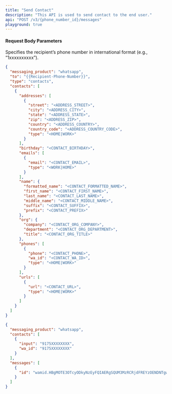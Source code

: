 ```yaml
---
title: "Send Contact"
description: "This API is used to send contact to the end user."
api: "POST /v3/{phone_number_id}/messages"
playground: true
---
```


#### Request Body Parameters

<ParamField path="phone_number_id" type="string" required>
  Specifies the recipient’s phone number in international format (e.g.,
  “1xxxxxxxxxx”).
</ParamField>

<CodeGroup>

```json SampleRequest.json
{
  "messaging_product": "whatsapp",
  "to": "{{Recipient-Phone-Number}}",
  "type": "contacts",
  "contacts": [
    {
      "addresses": [
        {
          "street": "<ADDRESS_STREET>",
          "city": "<ADDRESS_CITY>",
          "state": "<ADDRESS_STATE>",
          "zip": "<ADDRESS_ZIP>",
          "country": "<ADDRESS_COUNTRY>",
          "country_code": "<ADDRESS_COUNTRY_CODE>",
          "type": "<HOME|WORK>"
        }
      ],
      "birthday": "<CONTACT_BIRTHDAY>",
      "emails": [
        {
          "email": "<CONTACT_EMAIL>",
          "type": "<WORK|HOME>"
        }
      ],
      "name": {
        "formatted_name": "<CONTACT_FORMATTED_NAME>",
        "first_name": "<CONTACT_FIRST_NAME>",
        "last_name": "<CONTACT_LAST_NAME>",
        "middle_name": "<CONTACT_MIDDLE_NAME>",
        "suffix": "<CONTACT_SUFFIX>",
        "prefix": "<CONTACT_PREFIX>"
      },
      "org": {
        "company": "<CONTACT_ORG_COMPANY>",
        "department": "<CONTACT_ORG_DEPARTMENT>",
        "title": "<CONTACT_ORG_TITLE>"
      },
      "phones": [
        {
          "phone": "<CONTACT_PHONE>",
          "wa_id": "<CONTACT_WA_ID>",
          "type": "<HOME|WORK>"
        }
      ],
      "urls": [
        {
          "url": "<CONTACT_URL>",
          "type": "<HOME|WORK>"
        }
      ]
    }
  ]
}
```

```json SampleResponse.json
{
  "messaging_product": "whatsapp",
  "contacts": [
    {
      "input": "9175XXXXXXXX",
      "wa_id": "9175XXXXXXXX"
    }
  ],
  "messages": [
    {
      "id": "wamid.HBgMOTE3OTcyODkyNzEyFQIAERgSQUM3MzRCRjdFREYzOENDNTgwAA="
    }
  ]
}
```

</CodeGroup>
